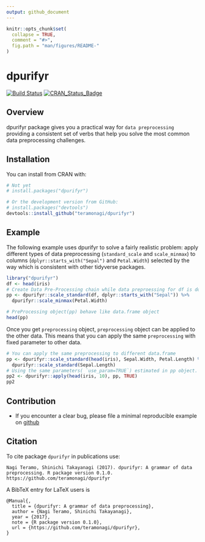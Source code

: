 ```yaml
---
output: github_document
---
```


<!-- README.md is generated from README.Rmd. Please edit that file -->

```r
knitr::opts_chunk$set(
  collapse = TRUE,
  comment = "#>",
  fig.path = "man/figures/README-"
)
```
# dpurifyr

[![Build Status](https://travis-ci.org/teramonagi/dpurifyr.svg?branch=master)](https://travis-ci.org/teramonagi/dpurifyr)
[![CRAN\_Status\_Badge](http://www.r-pkg.org/badges/version/dpurifyr)](http://cran.r-project.org/package=dpurifyr) 

## Overview
dpurifyr package gives you a practical way for `data preprocessing` providing a consistent set of verbs that help you solve the most common data preprocessing challenges.

## Installation
You can install from CRAN with:
```r
# Not yet
# install.packages("dpurifyr")

# Or the development version from GitHub:
# install.packages("devtools")
devtools::install_github("teramonagi/dpurifyr")
```

## Example
The following example uses dpurifyr to solve a fairly realistic problem: apply different types of data preprocessing (`standard_scale` and `scale_minmax`) to columns (`dplyr::starts_with("Sepal")` and `Petal.Width`) selected by the way which is consistent with other tidyverse packages.

```r
library("dpurifyr")
df <- head(iris)
# Create Data Pre-Processing chain while data preproessing for df is done.
pp <- dpurifyr::scale_standard(df, dplyr::starts_with("Sepal")) %>% 
  dpurifyr::scale_minmax(Petal.Width) 

# PreProcessing object(pp) behave like data.frame object
head(pp)
```

Once you get `preprocessing` object, `preprocessing` object can be applied to the other data.
This means that you can apply the same `preprocessing` with fixed parameter to other data. 
```r
# You can apply the same preprocessing to different data.frame
pp <- dpurifyr::scale_standard(head(iris), Sepal.Width, Petal.Length) %>% 
  dpurifyr::scale_standard(Sepal.Length) 
# Using the same parameters( `use_param=TRUE`) estimated in pp object.
pp2 <- dpurifyr::apply(head(iris, 10), pp, TRUE) 
pp2
```

## Contribution
- If you encounter a clear bug, please file a minimal reproducible example on [github](https://github.com/teramonagi/dupurifyr/issues)


## Citation

To cite package `dpurifyr` in publications use:

```
Nagi Teramo, Shinichi Takayanagi (2017). dpurifyr: A grammar of data preprocessing. R package version 0.1.0. https://github.com/teramonagi/dpurifyr
```

A BibTeX entry for LaTeX users is
```
@Manual{,
  title = {dpurifyr: A grammar of data preprocessing},
  author = {Nagi Teramo, Shinichi Takayanagi},
  year = {2017}, 
  note = {R package version 0.1.0},
  url = {https://github.com/teramonagi/dpurifyr},
}
```
